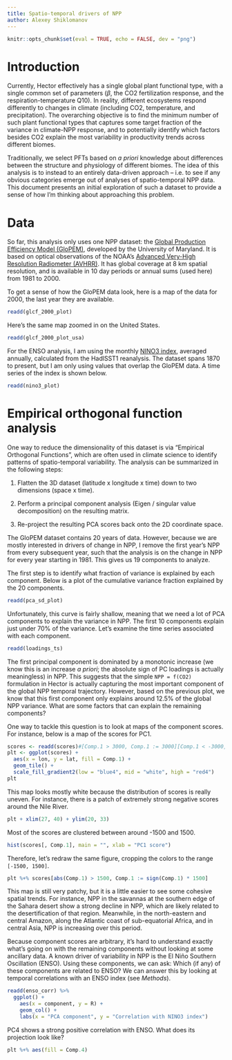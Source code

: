 ```yaml
---
title: Spatio-temporal drivers of NPP 
author: Alexey Shiklomanov
---
```


```r
knitr::opts_chunk$set(eval = TRUE, echo = FALSE, dev = "png")
```

# Introduction

Currently, Hector effectively has a single global plant functional type, with a single common set of parameters ($\beta$, the CO2 fertilization response, and the respiration-temperature Q10).
In reality, different ecosystems respond differently to changes in climate (including CO2, temperature, and precipitation).
The overarching objective is to find the minimum number of such plant functional types that captures some target fraction of the variance in climate-NPP response, and to potentially identify which factors besides CO2 explain the most variability in productivity trends across different biomes.

Traditionally, we select PFTs based on _a priori_ knowledge about differences between the structure and physiology of different biomes.
The idea of this analysis is to instead to an entirely data-driven approach -- i.e. to see if any obvious categories emerge out of analyses of spatio-temporal NPP data.
This document presents an initial exploration of such a dataset to provide a sense of how I'm thinking about approaching this problem.

# Data

So far, this analysis only uses one NPP dataset: the [Global Production Efficiency Model (GloPEM)](http://glcf.umd.edu/data/glopem/), developed by the University of Maryland.
It is based on optical observations of the NOAA's [Advanced Very-High Resolution Radiometer (AVHRR)](https://noaasis.noaa.gov/NOAASIS/ml/avhrr.html).
It has global coverage at 8 km spatial resolution, and is available in 10 day periods or annual sums (used here) from 1981 to 2000.

To get a sense of how the GloPEM data look, here is a map of the data for 2000, the last year they are available.

```r
readd(glcf_2000_plot)
```

Here's the same map zoomed in on the United States.

```r
readd(glcf_2000_plot_usa)
```

For the ENSO analysis, I am using the monthly [NINO3 index](https://www.esrl.noaa.gov/psd/gcos_wgsp/Timeseries/Nino3/), averaged annually, calculated from the HadlSST1 reanalysis.
The dataset spans 1870 to present, but I am only using values that overlap the GloPEM data.
A time series of the index is shown below.

```r
readd(nino3_plot)
```

# Empirical orthogonal function analysis

One way to reduce the dimensionality of this dataset is via "Empirical Orthogonal Functions", which are often used in climate science to identify patterns of spatio-temporal variability.
The analysis can be summarized in the following steps:

1. Flatten the 3D dataset (latitude x longitude x time) down to two dimensions (space x time).

2. Perform a principal component analysis (Eigen / singular value decomposition) on the resulting matrix.

3. Re-project the resulting PCA scores back onto the 2D coordinate space.

The GloPEM dataset contains 20 years of data.
However, because we are mostly interested in drivers of change in NPP, I remove the first year's NPP from every subsequent year, such that the analysis is on the change in NPP for every year starting in 1981.
This gives us 19 components to analyze.

The first step is to identify what fraction of variance is explained by each component.
Below is a plot of the cumulative variance fraction explained by the 20 components.

```r
readd(pca_sd_plot)
```

Unfortunately, this curve is fairly shallow, meaning that we need a lot of PCA components to explain the variance in NPP.
The first 10 components explain just under 70% of the variance.
Let's examine the time series associated with each component.

```r
readd(loadings_ts)
```

The first principal component is dominated by a monotonic increase (we know this is an increase _a priori_; the absolute sign of PC loadings is actually meaningless) in NPP.
This suggests that the simple `NPP = f(CO2)` formulation in Hector is actually capturing the most important component of the global NPP temporal trajectory.
However, based on the previous plot, we know that this first component only explains around 12.5% of the global NPP variance.
What are some factors that can explain the remaining components?

One way to tackle this question is to look at maps of the component scores.
For instance, below is a map of the scores for PC1.

```r
scores <- readd(scores)#[Comp.1 > 3000, Comp.1 := 3000][Comp.1 < -3000, Comp.1 := -3000]
plt <- ggplot(scores) +
  aes(x = lon, y = lat, fill = Comp.1) +
  geom_tile() +
  scale_fill_gradient2(low = "blue4", mid = "white", high = "red4")
plt
```

This map looks mostly white because the distribution of scores is really uneven.
For instance, there is a patch of extremely strong negative scores around the Nile River.

```r
plt + xlim(27, 40) + ylim(20, 33)
```

Most of the scores are clustered between around -1500 and 1500.

```r
hist(scores[, Comp.1], main = "", xlab = "PC1 score")
```

Therefore, let's redraw the same figure, cropping the colors to the range `[-1500, 1500]`.

```r
plt %+% scores[abs(Comp.1) > 1500, Comp.1 := sign(Comp.1) * 1500]
```

This map is still very patchy, but it is a little easier to see some cohesive spatial trends.
For instance, NPP in the savannas at the southern edge of the Sahara desert show a strong decline in NPP, which are likely related to the desertification of that region.
Meanwhile, in the north-eastern and central Amazon, along the Atlantic coast of sub-equatorial Africa, and in central Asia, NPP is increasing over this period.

Because component scores are arbitrary, it's hard to understand exactly what's going on with the remaining components without looking at some ancillary data.
A known driver of variability in NPP is the El Niño Southern Oscillation (ENSO).
Using these components, we can ask: Which (if any) of these components are related to ENSO?
We can answer this by looking at temporal correlations with an ENSO index (see _Methods_).

```r
readd(enso_corr) %>%
  ggplot() +
    aes(x = component, y = R) +
    geom_col() +
    labs(x = "PCA component", y = "Correlation with NINO3 index")
```

PC4 shows a strong positive correlation with ENSO.
What does its projection look like?

```r
plt %+% aes(fill = Comp.4)
```
